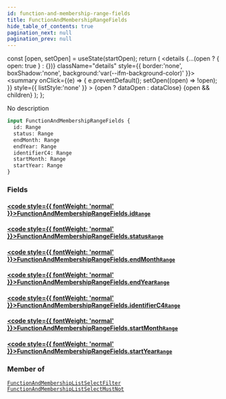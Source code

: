 ```yaml
---
id: function-and-membership-range-fields
title: FunctionAndMembershipRangeFields
hide_table_of_contents: true
pagination_next: null
pagination_prev: null
---
```







  const [open, setOpen] = useState(startOpen);
  return (
    <details {...(open ? { open: true } : {})} className="details" style={{ border:'none', boxShadow:'none', background:'var(--ifm-background-color)' }}>
      <summary
        onClick={(e) => {
          e.preventDefault();
          setOpen((open) => !open);
        }}
        style={{ listStyle:'none' }}
      >
      {open ? dataOpen : dataClose}
      </summary>
      {open && children}
    </details>
  );
};




No description


```graphql
input FunctionAndMembershipRangeFields {
  id: Range
  status: Range
  endMonth: Range
  endYear: Range
  identifierC4: Range
  startMonth: Range
  startYear: Range
}
```




### Fields

#### [<code style={{ fontWeight: 'normal' }}>FunctionAndMembershipRangeFields.<b>id</b></code>](#)<Bullet />[`Range`](/cris/inputs/range) <Badge class="secondary" text="input"/>
> 
> 

#### [<code style={{ fontWeight: 'normal' }}>FunctionAndMembershipRangeFields.<b>status</b></code>](#)<Bullet />[`Range`](/cris/inputs/range) <Badge class="secondary" text="input"/>
> 
> 

#### [<code style={{ fontWeight: 'normal' }}>FunctionAndMembershipRangeFields.<b>endMonth</b></code>](#)<Bullet />[`Range`](/cris/inputs/range) <Badge class="secondary" text="input"/>
> 
> 

#### [<code style={{ fontWeight: 'normal' }}>FunctionAndMembershipRangeFields.<b>endYear</b></code>](#)<Bullet />[`Range`](/cris/inputs/range) <Badge class="secondary" text="input"/>
> 
> 

#### [<code style={{ fontWeight: 'normal' }}>FunctionAndMembershipRangeFields.<b>identifierC4</b></code>](#)<Bullet />[`Range`](/cris/inputs/range) <Badge class="secondary" text="input"/>
> 
> 

#### [<code style={{ fontWeight: 'normal' }}>FunctionAndMembershipRangeFields.<b>startMonth</b></code>](#)<Bullet />[`Range`](/cris/inputs/range) <Badge class="secondary" text="input"/>
> 
> 

#### [<code style={{ fontWeight: 'normal' }}>FunctionAndMembershipRangeFields.<b>startYear</b></code>](#)<Bullet />[`Range`](/cris/inputs/range) <Badge class="secondary" text="input"/>
> 
> 



### Member of

[`FunctionAndMembershipListSelectFilter`](/cris/inputs/function-and-membership-list-select-filter)  <Badge class="secondary" text="input"/><Bullet />[`FunctionAndMembershipListSelectMustNot`](/cris/inputs/function-and-membership-list-select-must-not)  <Badge class="secondary" text="input"/>

